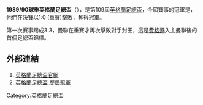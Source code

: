 '''1989/90球季英格蘭足總盃'''（{{lang-en|FA Cup}}），是第109屆[[英格蘭足總盃|英格蘭足總盃]]，今屆賽事的冠軍是{{fc|曼聯}}，他們在決賽以1:0 (重賽)擊敗{{fc|水晶宮}}，奪得冠軍。

第一次賽事踢成3:3，曼聯在重賽才再次擊敗對手封王，這是[[費格遜|費格遜]]入主曼聯後的首個足總盃錦標。

==外部連結==
#[http://www.thefa.com/thefacup 英格蘭足總盃官網]{{Webarchive|url=https://wayback.archive-it.org/all/20120424194609/http://www.thefa.com/TheFACup |date=2012-04-24 }}
#[http://www.worldfootball.net/winner/eng-fa-cup/ 英格蘭足總盃 歷屆冠軍]{{Wayback|url=http://www.worldfootball.net/winner/eng-fa-cup/ |date=20190102002248 }}

{{英格兰足总杯}}

[[Category:英格蘭足總盃|Category:英格蘭足總盃]]


{{soccer-stub}}